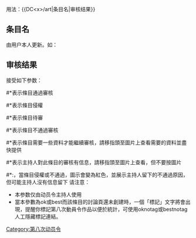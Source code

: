 <noinclude>{{template doc page viewed directly}}</noinclude>

用法：<nowiki>{{DC<x>/art|条目名|审核结果}}</nowiki>

==条目名==
由用户本人更新。如：

==审核结果==
接受如下参数：
#*{{DC10/art|维基百科|ok|sample=1}}表示條目通過審核
#*{{DC10/art|维基百科|cv|sample=1}}表示條目侵權
#*{{DC10/art|维基百科|wait|sample=1}}表示條目待審
#*{{DC10/art|维基百科|no|sample=1}}表示條目不通過審核
#*{{DC10/art|维基百科|need|info=要求的資料|sample=1}}表示條目需要一些資料才能繼續審核，請移指頭至圖片上查看需要的資料並盡快提供
#*{{DC10/art|维基百科|ok|info=*審核信息*|sample=1}}表示主持人對此條目的審核有信息，請移指頭至圖片上查看，但不要按圖片
#*:{{DC10/art|维基百科|cv|info=不通過原因|sample=1}}，當條目侵權或不通過，圖示會變為紅色，並展示主持人留下的不通過原因，但可能主持人沒有信息留下
请注意：
* 本参数仅由动员令主持人使用
* 當本參數為ok或best而該條目的討論頁還未創建時，一個「標記」文字將會出現，提醒你標記第八次動員令作品以便於統計，可使用oknotag或bestnotag人工隱藏標記連結。

<includeonly>
<!-- 本行下加入模板的分類 -->
[[Category:第八次动员令]]
<!-- 本行下加入模板的跨語言鏈接 -->

</includeonly>